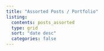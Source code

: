 ```yaml
---
title: "Assorted Posts / Portfolio"
listing: 
  contents: posts_assorted 
  type: grid
  sort: "date desc"
  categories: false
---
```


